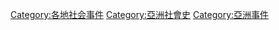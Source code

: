 [[Category:各地社会事件|Category:各地社会事件]]
[[Category:亞洲社會史|Category:亞洲社會史]]
[[Category:亞洲事件|Category:亞洲事件]]